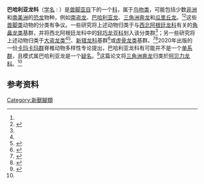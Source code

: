 {{Automatic taxobox
| fossil_range = 晚[[白垩纪|白垩纪]]，{{fossilrange|96|91}}
| image = Ernst Stromer.jpg
| image_caption = 古生物学家[[恩斯特·斯特莫|恩斯特·斯特莫]]与[[巴哈利亚龙|巴哈利亚龙]]的[[股骨|股骨]]
| taxon = Bahariasauridae
| authority = Huene, 1948
| type_species = {{extinct}}[[硕大巴哈利亚龙|硕大巴哈利亚龙]]<br>''Bahariasaurus ingens''
| type_species_authority = [[恩斯特·斯特莫|Stromer]], 1934
| subdivision_ranks = [[演化支|演化支]]
| subdivision =
*？{{extinct}}[[南盗龙属|南盗龙属]] ''Aoniraptor''
*{{extinct}}[[巴哈利亚龙属|巴哈利亚龙属]] ''Bahariasaurus''
*？{{extinct}}[[三角洲奔龙属|三角洲奔龙属]] ''Deltadromeus''
*？{{extinct}}[[瓜利乔龙属|瓜利乔龙属]] ''Gualicho''
*?{{extinct}}'''轻巧龙亚科 Elaphrosaurinae'''<ref name="Alessandro&Cau2016">{{cite journal|last1=Chiarenza|first1=Alfio Alessandro|last2=Cau|first2=Andrea|title=A large abelisaurid (Dinosauria, Theropoda) from Morocco and comments on the Cenomanian theropods from North Africa|journal=PeerJ|date=2016|volume=4|issue=e1754|pages=e1754|doi=10.7717/peerj.1754|pmid=26966675|pmc=4782726}}</ref>
** {{extinct}}[[轻巧龙属|轻巧龙属]] ''Elaphrosaurus''
** {{extinct}}[[乌因库尔龙属|乌因库尔龙属]] ''Huinculsaurus''
** {{extinct}}[[泥潭龙属|泥潭龙属]] ''Limusaurus''
}}
'''巴哈利亚龙科'''（[[学名|学名]] : {{lang|la|Bahariasauridae}}）是[[兽脚亚目|兽脚亚目]]下的一个[[科_(生物)|科]]，属于[[鸟吻类|鸟吻类]]，可能包括少数[[非洲|非洲]]和[[南美洲|南美洲]]的[[恐龙|恐龙]]物种，例如[[南盗龙|南盗龙]]、[[巴哈利亚龙|巴哈利亚龙]]、[[三角洲奔龙|三角洲奔龙]]和[[瓜里丘龙|瓜里丘龙]]。<ref name="Alessandro&Cau2016"/><ref name="Aoniraptor">{{Cite journal |last=Motta |first=Matías J. |last2=Aranciaga Rolando |first2=Alexis M. |last3=Rozadilla |first3=Sebastián |last4=Agnolín |first4=Federico E. |last5=Chimento |first5=Nicolás R. |last6=Egli |first6=Federico Brissón |last7=Novas |first7=Fernando E. |date=June 2016 |title=New theropod fauna from the Upper Cretaceous (Huincul Formation) of northwestern Patagonia, Argentina |url=https://www.researchgate.net/publication/304013683 |journal=New Mexico Museum of Natural History and Science Bulletin |volume=71 |pages=231–253 |via=ResearchGate}}</ref>这些[[兽脚类|兽脚类]]动物的分类有争议。一些研究将上述动物归类于与[[西北阿根廷龙科|西北阿根廷龙科]]有关的[[角鼻龙类|角鼻龙类]]基群，并将西北阿根廷龙科中的[[西北阿根廷龙科|轻巧龙亚科]]划入该分类群<ref name="Alessandro&Cau2016"/>；另一些研究将上述动物归类于[[大盗龙类|大盗龙类]]<ref name="Aoniraptor"/><ref name="Samathietal2019">{{Cite journal |last=Samathi |first=A. |last2=Chanthasit |first2=P. |last3=Martin Sander |first3=P. |date=May 2019 |title=Two new basal coelurosaurian theropod dinosaurs from the Lower Cretaceous Sao Khua Formation of Thailand
|journal=Acta Palaeontologica Polonica|language=en |doi=10.4202/app.00540.2018 }}</ref>、[[新猎龙科|新猎龙科]]基群<ref name="Apesteguía2016">{{cite journal | vauthors = Apesteguía S, Smith ND, Juárez Valieri R, Makovicky PJ | title = An Unusual New Theropod with a Didactyl Manus from the Upper Cretaceous of Patagonia, Argentina | journal = PLOS One | volume = 11 | issue = 7 | pages = e0157793 | year = 2016 | pmid = 27410683 | pmc = 4943716 | doi = 10.1371/journal.pone.0157793 | bibcode = 2016PLoSO..1157793A }}</ref>或[[虚骨龙类|虚骨龙类]]基群。<ref name="Porfirietal2018">{{Cite journal|author1=Juan D. Porfiri |author2=Rubén D. Juárez Valieri |author3=Domenica D.D. Santos |author4=Matthew C. Lamanna |year=2018 |title=A new megaraptoran theropod dinosaur from the Upper Cretaceous Bajo de la Carpa Formation of northwestern Patagonia |journal=Cretaceous Research |volume=in press |pages= 302–319|doi=10.1016/j.cretres.2018.03.014 }}</ref><ref name=SouthernTyrannosaur>{{Cite journal | last1 = Delcourt | first1 = R. | last2 = Grillo | first2 = O. N. | title = Tyrannosauroids from the Southern Hemisphere: Implications for biogeography, evolution, and taxonomy | doi = 10.1016/j.palaeo.2018.09.003 | journal = Palaeogeography, Palaeoclimatology, Palaeoecology | volume = 511 | issue =  | pages = 379–387 | year = 2018 | pmid =  | pmc = | bibcode = 2018PPP...511..379D }}</ref>2020年出版的一份[[卡玛卡玛群|卡玛卡玛群]]脊椎动物多样性专论提出，巴哈利亚龙科有可能并不是一个[[单系群|单系群]]，且模式属巴哈利亚龙是一个[[疑名|疑名]]。<ref name=ZooKeys928>{{cite journal |author1=Nizar Ibrahim |author2=Paul C. Sereno |author3=David J. Varricchio |author4=David M. Martill |author5=Didier B. Dutheil |author6=David M. Unwin |author7=Lahssen Baidder |author8=Hans C. E. Larsson |author9=Samir Zouhri |author10=Abdelhadi Kaoukaya |year=2020 |title=Geology and paleontology of the Upper Cretaceous Kem Kem Group of eastern Morocco |journal=ZooKeys |volume=928 |pages=1–216 |doi=10.3897/zookeys.928.47517 }}</ref>这篇论文将[[三角洲奔龙|三角洲奔龙]]归类於[[阿贝力龙科|阿贝力龙科]]。<ref name=ZooKeys928/>

== 参考资料 ==
{{Reflist}}

[[Category:新獸腳類|Category:新獸腳類]]